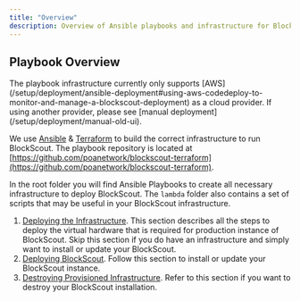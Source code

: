 ```yaml
---
title: "Overview"
description: Overview of Ansible playbooks and infrastructure for Blockscout deployment.
---
```


## Playbook Overview

<Info>
The playbook infrastructure currently only supports [AWS](/setup/deployment/ansible-deployment#using-aws-codedeploy-to-monitor-and-manage-a-blockscout-deployment) as a cloud provider. If using another provider, please see [manual deployment](/setup/deployment/manual-old-ui).

</Info>

We use [Ansible](https://docs.ansible.com/ansible/latest/index.html) & [Terraform](https://www.terraform.io/intro/getting-started/install.html) to build the correct infrastructure to run BlockScout. The playbook repository is located at [https://github.com/poanetwork/blockscout-terraform](https://github.com/poanetwork/blockscout-terraform).

In the root folder you will find Ansible Playbooks to create all necessary infrastructure to deploy BlockScout. The `lambda` folder also contains a set of scripts that may be useful in your BlockScout infrastructure.

1. [Deploying the Infrastructure](/setup/deployment/ansible-deployment/deploying-the-blockscout-infrastructure). This section describes all the steps to deploy the virtual hardware that is required for production instance of BlockScout. Skip this section if you do have an infrastructure and simply want to install or update your BlockScout.
2. [Deploying BlockScout](/setup/deployment/ansible-deployment/deploying-blockscout). Follow this section to install or update your BlockScout instance.
3. [Destroying Provisioned Infrastructure](/setup/deployment/ansible-deployment/destroying-provisioned-infrastructure). Refer to this section if you want to destroy your BlockScout installation.